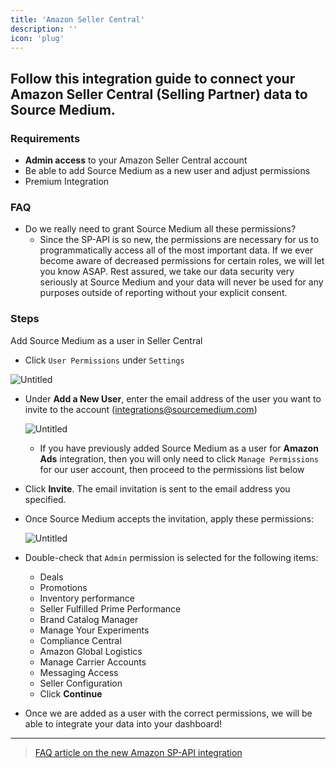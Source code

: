 ```yaml
---
title: 'Amazon Seller Central'
description: ''
icon: 'plug'
---
```


## Follow this integration guide to connect your Amazon Seller Central (Selling Partner) data to Source Medium.

### Requirements

- **Admin access** to your Amazon Seller Central account
- Be able to add Source Medium as a new user and adjust permissions
- Premium Integration

### FAQ

- Do we really need to grant Source Medium all these permissions?
    - Since the SP-API is so new, the permissions are necessary for us to programmatically access all of the most important data. If we ever become aware of decreased permissions for certain roles, we will let you know ASAP. Rest assured, we take our data security very seriously at Source Medium and your data will never be used for any purposes outside of reporting without your explicit consent.

### **Steps**

Add Source Medium as a user in Seller Central

- Click `User Permissions` under `Settings`

![Untitled](/images/article-imgs/amazon-sc-integration/Untitled.png)

- Under **Add a New User**, enter the email address of the user you want to invite to the account ([integrations@sourcemedium.com](mailto:integrations@sourcemedium.com))
    
    ![Untitled](/images/article-imgs/amazon-sc-integration/Untitled1.png)
    
    - If you have previously added Source Medium as a user for **Amazon Ads** integration, then you will only need to click `Manage Permissions` for our user account, then proceed to the permissions list below
- Click **Invite**. The email invitation is sent to the email address you specified.
- Once Source Medium accepts the invitation, apply these permissions:
    
    ![Untitled](/images/article-imgs/amazon-sc-integration/Untitled2.png)
    
- Double-check that `Admin` permission is selected for the following items:
    - Deals
    - Promotions
    - Inventory performance
    - Seller Fulfilled Prime Performance
    - Brand Catalog Manager
    - Manage Your Experiments
    - Compliance Central
    - Amazon Global Logistics
    - Manage Carrier Accounts
    - Messaging Access
    - Seller Configuration
    - Click **Continue**
- Once we are added as a user with the correct permissions, we will be able to integrate your data into your dashboard!

---

> [FAQ article on the new Amazon SP-API integration](https://help.sourcemedium.com/articles/what-are-the-implications-of-the-new-beta-amazon-sp-api-integration)
>